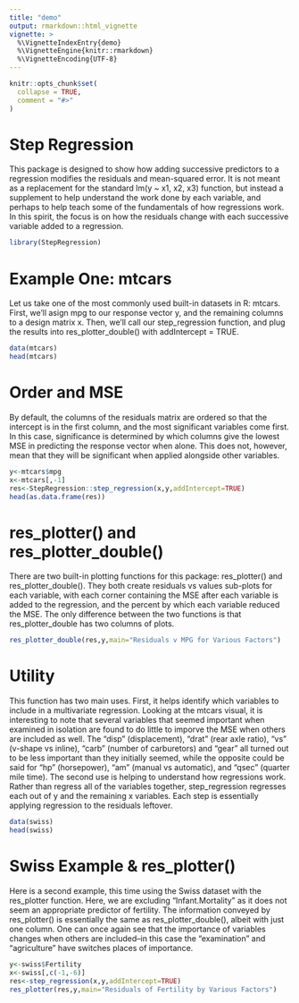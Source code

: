```yaml
---
title: "demo"
output: rmarkdown::html_vignette
vignette: >
  %\VignetteIndexEntry{demo}
  %\VignetteEngine{knitr::rmarkdown}
  %\VignetteEncoding{UTF-8}
---
```


```r
knitr::opts_chunk$set(
  collapse = TRUE,
  comment = "#>"
)
```

# Step Regression
  This package is designed to show how adding successive predictors to a regression modifies the residuals and mean-squared error.  It is not meant as a replacement for the standard lm(y ~ x1, x2, x3) function, but instead a supplement to help understand the work done by each variable, and perhaps to help teach some of the fundamentals of how regressions work.  In this spirit, the focus is on how the residuals change with each successive variable added to a regression.

```r
library(StepRegression)
```
# Example One: mtcars
  Let us take one of the most commonly used built-in datasets in R: mtcars.  First, we'll asign mpg to our response vector y, and the remaining columns to a design matrix x.  Then, we'll call our step_regression function, and plug the results into res_plotter_double() with addIntercept = TRUE.
```r
data(mtcars)
head(mtcars)
```
# Order and MSE
  By default, the columns of the residuals matrix are ordered so that the intercept is in the first column, and the most significant variables come first.  In this case, significance is determined by which columns give the lowest MSE in predicting the response vector when alone.  This does not, however, mean that they will be significant when applied alongside other variables.
```r
y<-mtcars$mpg
x<-mtcars[,-1]
res<-StepRegression::step_regression(x,y,addIntercept=TRUE)
head(as.data.frame(res))
```
# res_plotter() and res_plotter_double()
  There are two built-in plotting functions for this package: res_plotter() and res_plotter_double().  They both create residuals vs values sub-plots for each variable, with each corner containing the MSE after each variable is added to the regression, and the percent by which each variable reduced the MSE.  The only difference between the two functions is that res_plotter_double has two columns of plots.
```r
res_plotter_double(res,y,main="Residuals v MPG for Various Factors")
```
# Utility
  This function has two main uses.  First, it helps identify which variables to include in a multivariate regression.  Looking at the mtcars visual, it is interesting to note that several variables that seemed important when examined in isolation are found to do little to imporve the MSE when others are included as well.  The "disp" (displacement), "drat" (rear axle ratio), "vs" (v-shape vs inline), "carb" (number of carburetors) and "gear" all turned out to be less important than they initially seemed, while the opposite could be said for "hp" (horsepower), "am" (manual vs automatic), and "qsec" (quarter mile time).
  The second use is helping to understand how regressions work.  Rather than regress all of the variables together, step_regression regresses each out of y and the remaining x variables.  Each step is essentially applying regression to the residuals leftover.

```r
data(swiss)
head(swiss)
```
# Swiss Example & res_plotter()
  Here is a second example, this time using the Swiss dataset with the res_plotter function.  Here, we are excluding "Infant.Mortality" as it does not seem an appropriate predictor of fertility.  The information conveyed by res_plotter() is essentially the same as res_plotter_double(), albeit with just one column.  One can once again see that the importance of variables changes when others are included--in this case the "examination" and "agriculture" have switches places of importance.
```r
y<-swiss$Fertility
x<-swiss[,c(-1,-6)]
res<-step_regression(x,y,addIntercept=TRUE)
res_plotter(res,y,main="Residuals of Fertility by Various Factors")
```



